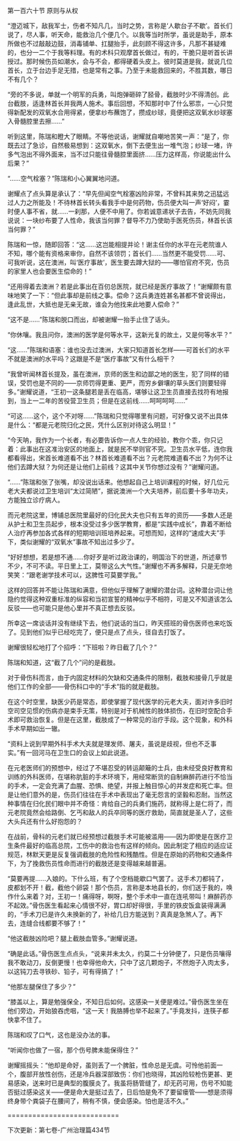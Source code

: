 

第一百六十节 原则与从权

“澄迈城下，敌我军士，伤者不知凡几，当时之势，言称是‘人歇台子不歇’。首长们说了，尽人事，听天命，能救治几个便几个。以我等当时所学，虽说是助手，原本所做也不过敲敲边鼓，消毒铺单、扛腿抬手，此刻顾不得这许多，凡那不甚疑难的，也分一二个于我等料理。有的术科只观摩首长做过，有的，干脆只是听首长讲授过。那时候伤员如潮水，会与不会，都得硬着头皮上。彼时莫道是我，就说几位首长，立于台边手足无措，也是常有之事。乃至于未能救回来的，不胜其数，哪日不有几个？

“旁的不多说，单就一个明军的兵勇，叫炮弹砸碎了胫骨，截肢时少不得清创。此台截肢，适逢林首长并我两人施术。事后回想，不知那时中了什么邪祟，一心只觉得新配发的双氧水合用得紧，便拿纱布蘸饱了，攒成纱球，竟便把这双氧水纱球塞入骨髓腔里去擦……”

听到这里，陈瑞和瞪大了眼睛。不等他说话，谢耀就自嘲地苦笑一声：“是了，你既去过了急诊，自然极易想到：这双氧水，倒下去便生出一堆气泡；纱球一堵，许多气泡出不得外面来，当不过只能往骨髓腔里面挤……压力这样高，你说能出什么后果？”

“……空气栓塞？”陈瑞和小心翼翼地问道。

谢耀点了点头算是承认了：“早先但闻空气栓塞凶险非常，不曾料其来势之迅猛远过人力之所能及！不待林首长转头看我手中是何药物，伤员便大叫一声‘好闷’，霎时便人事不省，就……一刹那，人便不中用了。你若诚意递状子去告，不妨先同我说说：一块纱布要了人性命，我该当何罪？督导不力乃使助手医死伤员，林首长该当何罪？”

陈瑞和一惊，随即回答：“这……这岂能相提并论！谢主任你的水平在元老院谁人不知，哪个能有资格来审你，自然不该领罚；首长们……当然更不能受罚……可、可我听说，这在澳洲，叫‘医疗事故’，医生要去蹲大狱的――哪怕官府不究，伤员的家里人也会要医生偿命的！”

“还用得着去澳洲？若是此事出在百仞总医院，就已经是医疗事故了！”谢耀颇有意味地笑了一下：“但此事却是前线之事。偿命？这兵勇连姓甚名甚都不曾说得出，逢此乱世，大抵也是无亲无故，谁会为他找来此地要人偿命？”

“这不是……”陈瑞和脱口而出，却被谢耀一抬手止住了话头。

“你休嚷。我且问你，澳洲的医学是何等水平，这新光复的故土，又是何等水平？”

“这……”陈瑞和语塞：谁也没去过澳洲，大家只知道首长怎样——可首长们的水平不就是澳洲的水平吗？这跟是不是“医疗事故”又有什么相干？

“我曾听闻林首长提及，虽在澳洲，京师的医生和边鄙之地的医生，犯了同样的错误，受罚也是不同的――京师罚得更重、更严，而穷乡僻壤的草头医们则要轻得多。”谢耀说道，“王初一这条腿若是丢在临高，堪够让这卫生员直接去找符有地报到，当上一二年的苦役营卫生员；但是在这前线……呵呵呵呵……”

“可这……这个，这个不对呀……”陈瑞和只觉得哪里有问题，可好像又说不出具体是什么：“都是元老院归化之民，凭什么区别对待这么明显！”

“今天呐，我作为一个长者，有必要告诉你一点人生的经验，教你个乖，你只记着：此事出在这准治安区的地面上，就是民不举则官不究。卫生员水平低，连你我都看得出，宋首长难道看不出？林首长难道看不出？元老院难道看不出？为何不让他们去蹲大狱？为何还是让他们上前线？这其中关节你想过没有？”谢耀问道。

“……”陈瑞和张了张嘴，却没说出话来。他想起自己上培训课程的时候，好几位元老大夫都说过卫生培训“太过简陋”，据说澳洲一个大夫培养，前后要十多年功夫，方能独立诊疗病人。

而元老院这里，博铺总医院里最好的归化民大夫也只有五年的资历――多数人还是从护士和卫生员起步，根本没受过多少医学教育，都是“实践中成长”，靠着不断给人治疗再参加各式各样的短期培训班培养起来。可想而知，这样的“速成大夫”手下，类似谢耀的“双氧水”事故不知出过多少了。

“好好想想，若是想不通……你好歹是听过政治课的，明国治下的世道，所述章节不少，不可不读。平日里上工，莫带这么大气性。”谢耀也不再多解释，只是无奈地笑笑：“跟老谢学技术可以，这脾性可莫要学我。”

这样的回答并不能让陈瑞和满意，但他似乎理解了谢耀的潜台词。这种潜台词让他隐约觉得这种双重标准的纵容和当初宣誓的精神似乎不相符，可是又不知道该怎么反驳――也可能只是他心里并不真正想去反驳。

所幸这一席谈话并没有继续下去，他们说话的当口，昨天搭班的骨伤医师也来吃饭了。见到他们似乎已经吃完了，便只是点了点头，径自去打饭了。

谢耀很轻松地打了个招呼：“下班啦？昨日截了几个？”

陈瑞和知道，这“截了几个”问的是截肢。

对于骨伤科而言，由于内固定材料的欠缺和交通条件的限制，截肢和接骨几乎就是他们工作的全部――骨伤科口中的“手术”指的就是截肢。

在这个时空里，缺医少药是常态，即使掌握了现代医学的元老大夫，面对许多旧时空司空见惯的伤病亦是束手无策，特别是对于机械性的肢体损伤，在旧时空配合手术即可救治恢复。但是在这里，截肢成了一种常见的治疗手段。这个现象，和外科手术早期如出一辙。

“资料上说到早期外科手术大夫就是理发师、屠夫，虽说是歧视，但也不乏事实。”有一回河马在卫生口的会议上如此说道。

在元老医师们的预想中，经过了不堪忍受的转运颠簸的士兵，由未经受良好教育和训练的外科医师，在堪称肮脏的手术环境下，用经常断货的自制麻醉药进行不恰当的手术，一定会充满了血腥、恐惧、绝望，并报上触目惊心的并发症和死亡率。但是让他们意外的是，伤员们往往在手术中表现出了毫无怨言的坚毅和忍耐。当然这种事情在归化民们眼中并不奇怪：肯给自己的兵勇们施药，就称得上是仁将了，而元老院竟然会给路倒、乞丐和敌人的兵卒同等的医疗救助，简直就是圣人了，这些大头兵还有什么好抱怨的？

在战前，骨科的元老们就已经预想过截肢手术可能被滥用――因为即使是在医疗卫生条件最好的临高总院，工伤中的救治也有这样的倾向。因此制定了相应的适应证规范，林默天更是反复强调截肢的危险性和残酷性。但是在原始的药物和交通条件下，为了挽救伤员性命而进行的截肢还是变得越来越普遍。

“莫要再提……入娘的。下什么班，有了个空档能歇口气罢了。这手术刀都钝了，皮都划不开！截，截他个卵袋！那个伤员，言称是本地县长的，你们送于我的，唤作什么来着？对，王初一！痛得呀，啊呀，整个手术中一直在连吼带叫！麻醉药亦不起效。”骨伤医生看起来心情很不好，胃口却好得很，手里的铁皮饭盒装得满满的，“手术刀已是许久未换新的了，补给几日方能送到？真真是急煞人了。再下去，连缝合线都要不够了！”

“他这截肢凶险吧？腿上截肢血管多。”谢耀说道。

“确是此话。”骨伤医生点点头，“说来并未太久，约莫二十分钟便了，只是伤员嚷得我不敢动刀，反倒更慢！也幸得他命大，只中了这几颗炮子，不然炮子入肉太多，以这钝刀去寻铁砂、铅子，可有得搞了！”

“他那左腿保住了多少？”

“膝盖以上，算是勉强保全，不知日后如何。这感染一关便是难过。”骨伤医生坐在他们旁边，开始狼吞虎咽，“这一天！我胳膊也举不起来了。”手竟发抖，连筷子都快拿不住了。

陈瑞和叹了口气，这也是没办法的事。

“听闻你也做了一宿，那个伤号脾未能保得住？”

谢耀摇摇头：“他却是命好，虽则丢了一个脾脏，性命总是无虞。可怜他前面一个，腹部开放性创伤，还是冷兵器深部致伤：你们也晓得，其凶险较枪伤更甚、更易感染，送来时已是典型的腹膜炎了。我虽将肠管缝了，却无药可用，伤号不知能否挺过感染这关――便是命大是挺过去了，日后怕是免不了要留瘘管――想是须得终身带个粪袋子在腰间了，稍有不慎，便会感染。怕也是活不久。”

===========================

下次更新：第七卷-广州治理篇434节

